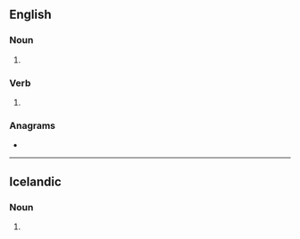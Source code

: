 ==English==

===Noun===
{{head|en|noun plural form}}

# {{plural of|toll|lang=en}}

===Verb===
{{head|en|verb form}}

# {{en-third-person singular of|toll}}

===Anagrams===
* {{anagrams|en|a=llost|Stoll}}

----

==Icelandic==

===Noun===
{{is-noun form}}

# {{inflection of|is|tollur||indef|gen|s}}